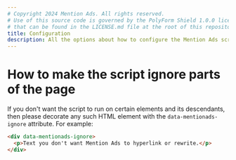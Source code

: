 ```yaml
---
# Copyright 2024 Mention Ads. All rights reserved.
# Use of this source code is governed by the PolyForm Shield 1.0.0 license
# that can be found in the LICENSE.md file at the root of this repository.
title: Configuration
description: All the options about how to configure the Mention Ads script.
---
```


# How to make the script ignore parts of the page

If you don't want the script to run on certain elements and its descendants, then please decorate any such HTML element with the `data-mentionads-ignore` attribute.  For example:

```html {1}
<div data-mentionads-ignore>
  <p>Text you don't want Mention Ads to hyperlink or rewrite.</p>
</div>
```